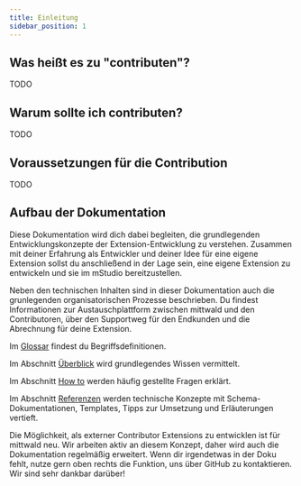 ```yaml
---
title: Einleitung
sidebar_position: 1
---
```


## Was heißt es zu "contributen"?

TODO

## Warum sollte ich contributen?

TODO

## Voraussetzungen für die Contribution

TODO

## Aufbau der Dokumentation

Diese Dokumentation wird dich dabei begleiten, die grundlegenden Entwicklungskonzepte der Extension-Entwicklung zu verstehen.
Zusammen mit deiner Erfahrung als Entwickler und deiner Idee für eine eigene Extension sollst du anschließend in der Lage sein, eine eigene Extension zu entwickeln und sie im mStudio bereitzustellen.

Neben den technischen Inhalten sind in dieser Dokumentation auch die grunlegenden organisatorischen Prozesse beschrieben.
Du findest Informationen zur Austauschplattform zwischen mittwald und den Contributoren, über den Supportweg für den Endkunden und die Abrechnung für deine Extension.

Im [Glossar](glossary) findest du Begriffsdefinitionen.

Im Abschnitt [Überblick](../category/overview) wird grundlegendes Wissen vermittelt.

Im Abschnitt [How to](../category/how-to) werden häufig gestellte Fragen erklärt.

Im Abschnitt [Referenzen](../category/reference) werden technische Konzepte mit Schema-Dokumentationen, Templates, Tipps zur Umsetzung und Erläuterungen vertieft.

Die Möglichkeit, als externer Contributor Extensions zu entwicklen ist für mittwald neu.
Wir arbeiten aktiv an diesem Konzept, daher wird auch die Dokumentation regelmäßig erweitert.
Wenn dir irgendetwas in der Doku fehlt, nutze gern oben rechts die Funktion, uns über GitHub zu kontaktieren. Wir sind sehr dankbar darüber!
